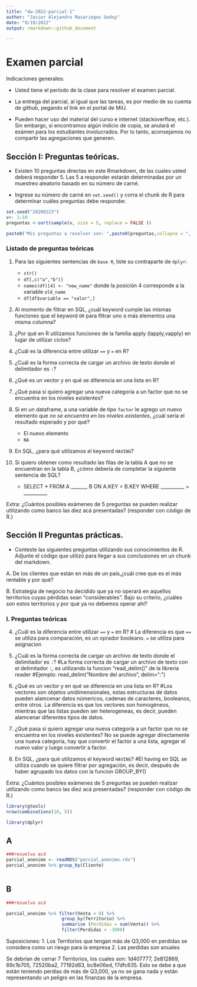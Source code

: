 ```yaml
---
title: "dw-2022-parcial-1"
author: "Javier Alejandro Mazariegos Godoy"
date: "9/19/2022"
output: rmarkdown::github_document

---
```


# Examen parcial

Indicaciones generales:

* Usted tiene el período de la clase para resolver el examen parcial.
* La entrega del parcial, al igual que las tareas, es por medio de su cuenta de github, pegando el link en el portal de MiU.


* Pueden hacer uso del material del curso e internet (stackoverflow, etc.). Sin embargo, si encontramos algún indicio de copia, se anulará el exámen para los estudiantes involucrados. Por lo tanto, aconsejamos no compartir las agregaciones que generen. 

## Sección I: Preguntas teóricas.

* Existen 10 preguntas directas en este Rmarkdown, de las cuales usted deberá responder 5. Las 5 a responder estarán determinadas por un muestreo aleatorio basado en su número de carné.

* Ingrese su número de carné en  `set.seed()` y corra el chunk de R para determinar cuáles preguntas debe responder.


```r

set.seed("20200223") 
v<- 1:10
preguntas <-sort(sample(v, size = 5, replace = FALSE ))

paste0("Mis preguntas a resolver son: ",paste0(preguntas,collapse = ", "))

```


### Listado de preguntas teóricas

1. Para las siguientes sentencias de `base R`, liste su contraparte de `dplyr`:
    * `str()`
    * `df[,c("a","b")]`
    * `names(df)[4] <- "new_name"` donde la posición 4 corresponde a la variable `old_name`
    * `df[df$variable == "valor",]`
    
    
2. Al momento de filtrar en SQL, ¿cuál keyword cumple las mismas funciones que el keyword `OR`  para filtrar uno o más elementos una misma columna?
3. ¿Por qué en R utilizamos funciones de la familia apply (lapply,vapply) en lugar de utilizar ciclos?
4. ¿Cuál es la diferencia entre utilizar `==` y `=` en R?
5. ¿Cuál es la forma correcta de cargar un archivo de texto donde el delimitador es `:`?
6. ¿Qué es un vector y en qué se diferencia en una lista en R?
7. ¿Qué pasa si quiero agregar una nueva categoría a un factor que no se encuentra en los niveles existentes?
8. Si en un dataframe, a una variable de tipo `factor` le agrego un nuevo elemento que *no se encuentra en los niveles existentes*, ¿cuál sería el resultado esperado y por qué?
    * El nuevo elemento
    * `NA`
9. En SQL, ¿para qué utilizamos el keyword `HAVING`?
10. Si quiero obtener como resultado las filas de la tabla A que no se encuentran en la tabla B, ¿cómo debería de completar la siguiente sentencia de SQL?

    * SELECT * FROM A _______ B ON A.KEY = B.KEY WHERE __________ = __________
  
Extra: ¿Cuántos posibles exámenes de 5 preguntas se pueden realizar utilizando como banco las diez acá presentadas?
(responder con código de R.)


## Sección II Preguntas prácticas.


* Conteste las siguientes preguntas utilizando sus conocimientos de R. Adjunte el código que utilizó para llegar a sus conclusiones en un chunk del markdown.

A. De los clientes que están en más de un país,¿cuál cree que es el más rentable y por qué?

B. Estrategia de negocio ha decidido que ya no operará en aquellos territorios cuyas pérdidas sean "considerables". Bajo su criterio, ¿cuáles son estos territorios y por qué ya no debemos operar ahí?




### I. Preguntas teóricas

4. ¿Cuál es la diferencia entre utilizar `==` y `=` en R?
   # La diferencia es que `==` se utiliza para comparación, es un oprador booleano. `=` se utiliza para asignacion
   
5. ¿Cuál es la forma correcta de cargar un archivo de texto donde el delimitador es `:`?
   #La forma correcta de cargar un archivo de texto con el delimitador `:`, es utilizando la funcion "read_delim()" de la libreria reader
   #Ejemplo: read_delim("Nombre del archivo", delim=":")

6. ¿Qué es un vector y en qué se diferencia en una lista en R?
   #Los vectores son objetos unidimensionales, estas estructuras de datos pueden alamcenar datos númericos, cadenas de caracteres, 
   booleanos, entre otros. La diferencia es que los vectores son homogéneos, mientras que las listas pueden ser heterogeneas, es decir, 
    pueden alamcenar diferentes tipos de datos. 

7. ¿Qué pasa si quiero agregar una nueva categoría a un factor que no se encuentra en los niveles existentes?
   No se puede agregar directamente una nueva categoria, hay que convertir el factor a una lista, agregar el nuevo valor y luego convertir a factor.

9. En SQL, ¿para qué utilizamos el keyword `HAVING`?
   #El having en SQL se utiliza cuando se quiere filtrar por agregación, es decir, después de haber agrupado los datos con 
   la funcion GROUP_BY()


Extra: ¿Cuántos posibles exámenes de 5 preguntas se pueden realizar utilizando como banco las diez acá presentadas?
(responder con código de R.)

```r
library(gtools)
nrow(combinations(10, 5))
```

```r
library(dplyr)
```


## A

```r
###resuelva acá
parcial_anonimo <- readRDS("parcial_anonimo.rds")
parcial_anonimo %>% group_by(Cliente)
                    

```




## B

```r
###resuelva acá

parcial_anonimo %>% filter(Venta < 0) %>%
                     group_by(Territorio) %>%
                     summarise (Perdidas = sum(Venta)) %>%
                     filter(Perdidas < -3000)

```

Suposiciones:
  1. Los Territorios que tengan más de Q3,000 en perdidas se considera como un riesgo para la empresa
  2. Las perdidas son anuales

Se debrían de cerrar 7 Territorios, los cuales son: 1d407777, 2e812869, 69c1b705, 72520ba2, 77192d63, bc8e06ed, f7dfc635.
Esto se debe a que están teniendo perdias de más de Q3,000, ya no se gana nada y están representando un peligro en las finanzas de la empresa.

